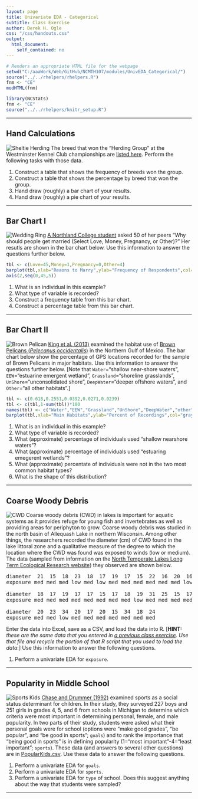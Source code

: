```yaml
---
layout: page
title: Univariate EDA - Categorical
subtitle: Class Exercise
author: Derek H. Ogle
css: "/css/handouts.css"
output:
  html_document:
    self_contained: no
---
```


```r
# Renders an appropriate HTML file for the webpage
setwd("C:/aaaWork/Web/GitHub/NCMTH107/modules/UnivEDA_Categorical/")
source("../../rhelpers/rhelpers.R")
fnm <- "CE"
modHTML(fnm)
```

```r
library(NCStats)
fnm <- "CE"
source("../../rhelpers/knitr_setup.R")
```

----

## Hand Calculations
<img src="../zimgs/sheltie-herding.jpg" alt="Sheltie Herding" class="img-right">
The breed that won the "Herding Group" at the Westminster Kennel Club championships are [listed here](http://www.westminsterkennelclub.org/history/herdwinners.html).  Perform the following tasks with those data.

1. Construct a table that shows the frequency of breeds won the group.
1. Construct a table that shows the percentage by breed that won the group.
1. Hand draw (roughly) a bar chart of your results.
1. Hand draw (roughly) a pie chart of your results.

----

## Bar Chart I
<img src="../zimgs/weddingring.jpg" alt="Wedding Ring" class="img-right">
[A Northland College student](../../resources/past-projects/F07_Brilla.pdf) asked 50 of her peers "Why should people get married (Select Love, Money, Pregnancy, or Other)?"  Her resutls are shown in the bar chart below.  Use this information to answer the questions further below.

```r
tbl <- c(Love=45,Money=1,Pregnancy=0,Other=4)
barplot(tbl,xlab="Reaons to Marry",ylab="Frequency of Respondents",col="gray90",yaxt="n")
axis(2,seq(0,45,5))
```

1. What is an individual in this example?
1. What type of variable is recorded?
1. Construct a frequency table from this bar chart.
1. Construct a percentage table from this bar chart.

----

## Bar Chart II
<img src="../zimgs/brownpelican.jpg" alt="Brown Pelican" class="img-right">
[King et al. (2013)](https://www.aphis.usda.gov/wildlife_damage/nwrc/publications/13pubs/king132.pdf) examined the habitat use of [Brown Pelicans (*Pelecanus
occidentalis*)](https://en.wikipedia.org/wiki/Brown_pelican) in the Northern Gulf of Mexico.  The bar chart below show the percentage of GPS locations recorded for the sample of Brown Pelicans in major habitats.  Use this information to answer the questions further below.  [Note that `Water`="shallow near-shore waters", `EEW`="estuarine emergent wetland", `Grassland`="shoreline grasslands", `UnShore`="unconsolidated shore", `DeepWater`="deeper offshore waters", and `Other`="all other habitats".]

```r
tbl <- c(0.618,0.2551,0.0392,0.0271,0.0239)
tbl <- c(tbl,1-sum(tbl))*100
names(tbl) <- c("Water","EEW","Grassland","UnShore","DeepWater","other")
barplot(tbl,xlab="Main Habitats",ylab="Percent of Recordings",col="gray90")
```

1. What is an individual in this example?
1. What type of variable is recorded?
1. What (approximate) percentage of individuals used "shallow nearshore waters"?
1. What (approximate) percentage of individuals used "estuaring emegerent wetlands"?
1. What (approximate) percentate of individuals were not in the two most common habitat types?
1. What is the shape of this distribution?

----

## Coarse Woody Debris
<img src="../zimgs/cwd2.jpg" alt="CWD" class="img-right">
Coarse woody debris (CWD) in lakes is important for aquatic systems as it provides refuge for young fish and invertebrates as well as providing areas for periphyton to grow.  Coarse woody debris was studied in the north basin of Allequash Lake in northern Wisconsin.  Among other things, the researchers recorded the diameter (cm) of CWD found in the lake littoral zone and a qualitative measure of the degree to which the location where the CWD was found was exposed to winds (low or medium).  The data (sampled from information on the [North Temperate Lakes Long Term Ecological Research website](http://lter.limnology.wisc.edu/spatial/source/data_cat_new.htm)) they observed are shown below.

<pre>
diameter  21  15  18  23  18  17  19  17  15  22  16  20  16  17  18  15  16  24  24  23
exposure med med med low med low med med med med med med low med med med med low med med

diameter  18  17  19  17  17  15  17  18  19  31  25  15  17  34  16  18  19  15  16  15
exposure med med med med med med med med low med med med med low low med med med low med

diameter  20  23  34  20  17  20  15  34  18  24
exposure med med low med med med med med med med
</pre>

Enter the data into Excel, save as a CSV, and load the data into R.  [**HINT:** *these are the same data that you entered in [a previous class exercise](../Getting_Started_R/CE.html).  Use that file and recycle the portion of that R script that you used to load the data.*]  Use this information to answer the following questions.

1. Perform a univariate EDA for `exposure`.

----

## Popularity in Middle School
<img src="../zimgs/sports_kids_1.jpg" alt="Sports Kids" class="img-right">
[Chase and Drummer (1992)](http://www.ncbi.nlm.nih.gov/pubmed/1439167) examined sports as a social status determinant for children.  In their study, they surveyed 227 boys and 251 girls in grades 4, 5, and 6 from schools in Michigan to determine which criteria were most important in determining personal, female, and male popularity.  In two parts of their study, students were asked what their personal goals were for school (options were "make good grades", "be popular", and "be good in sports"; `goals`) and to rank the importance that "being good in sports" is in defining popularity (1="most important"-4="least important"; `sports`).  These data (and answers to several other questions) are in [PopularKids.csv](https://github.com/droglenc/NCData/raw/master/PopularKids.csv).  Use these data to answer the following questions.

1. Perform a univariate EDA for `goals`.
1. Perform a univariate EDA for `sports`.
1. Perform a univariate EDA for `type` of school.  Does this suggest anything about the way that students were sampled?

----
